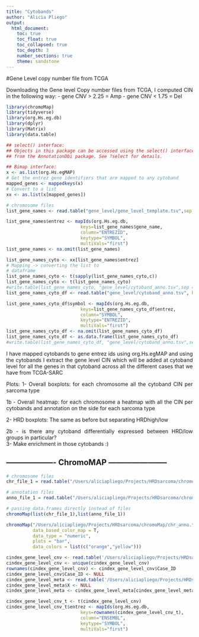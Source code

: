 ```yaml
---
title: "Cytobands"
author: "Alicia Pliego"
output: 
  html_document:
    toc: true
    toc_float: true
    toc_collapsed: true
    toc_depth: 3
    number_sections: true
    theme: sandstone
---
```

<style>
body {
text-align: justify}
</style>

#Gene Level copy number file from TCGA

Downloading the Gene level Copy number files from TCGA, I computed CIN in the following way:
  - gene CNV > 2.25 = Amp
  - gene CNV < 1.75 = Del 
```r
library(chromoMap)
library(tidyverse)
library(org.Hs.eg.db)
library(dplyr)
library(Matrix)
library(data.table)
```

```r
## select() interface:
## Objects in this package can be accessed using the select() interface
## from the AnnotationDbi package. See ?select for details.

## Bimap interface:
x <- as.list(org.Hs.egMAP)
# Get the entrez gene identifiers that are mapped to any cytoband
mapped_genes <- mappedkeys(x)
# Convert to a list
xx <- as.list(x[mapped_genes])

```

```r
# chromosome files
list_gene_names <- read.table("gene_level/gene_level_template.tsv",sep = "\t", header = TRUE)
```

```r
list_gene_names$entrez <- mapIds(org.Hs.eg.db,
                            keys=list_gene_names$gene_name,
                            column="ENTREZID",
                            keytype="SYMBOL",
                            multiVals="first")
list_gene_names <- na.omit(list_gene_names)
```

```r
list_gene_names_cyto <- xx[list_gene_names$entrez]
# Mapping -> converting the list to 
# dataframe
list_gene_names_cyto <- t(sapply(list_gene_names_cyto,c))
list_gene_names_cyto <- t(list_gene_names_cyto)
#write.table(list_gene_names_cyto, "gene_level/cytoband_anno.tsv",sep = "\t", quote = FALSE)
list_gene_names_cyto_df <- read.table("gene_level/cytoband_anno.tsv", header = TRUE)

```

```r
list_gene_names_cyto_df$symbol <- mapIds(org.Hs.eg.db,
                            keys=list_gene_names_cyto_df$entrez,
                            column="SYMBOL",
                            keytype="ENTREZID",
                            multiVals="first")
list_gene_names_cyto_df <- na.omit(list_gene_names_cyto_df)
list_gene_names_cyto_df <- as.data.frame(list_gene_names_cyto_df)
#write.table(list_gene_names_cyto_df, "gene_level/cytoband_anno.tsv",sep = "\t", quote = FALSE)
```

I have mapped cytobands to gene entrez ids using org.Hs.egMAP and using the cytobands I extract the gene level CIN which will be added at cytoband level for all the genes in that cytoband across all the different cases that we have from TCGA-SARC

Plots:
 1- Overall boxplots: for each chromosome all the cytoband CIN per sarcoma type  
 
 1b - Overall heatmap: for each chromosome a heatmap with all the CIN per cytobands and annotation on the side for each sarcoma type  
 
 2- HRD boxplots: The same as before but separating HRDhigh/low  
 
 2b - is there any cytoband differentially expressed between HRD/low groups in particular?  
 3- Make enrichment in those cytobands :)
 


## ------------------- ChromoMAP -----------------------##
```r
# chromosome files
chr_file_1 = read.table("/Users/aliciapliego/Projects/HRDsarcoma/chromoMap/chr_anno.tsv",sep = "\t")

# annotation files
anno_file_1 = read.table("/Users/aliciapliego/Projects/HRDsarcoma/chromoMap/gene_level1.tsv",sep = "\t")
```

```r

# passing data.frames directly instead of files
chromoMap(list(chr_file_1),list(anno_file_1))
```

```r
chromoMap("/Users/aliciapliego/Projects/HRDsarcoma/chromoMap/chr_anno.tsv","/Users/aliciapliego/Projects/HRDsarcoma/chromoMap/gene_level1.tsv",
          data_based_color_map = T,
          data_type = "numeric",
          plots = "bar",
          data_colors = list(c("orange","yellow")))
```

  
```r
cindex_gene_level_cnv <- read.table('/Users/aliciapliego/Projects/HRDsarcoma/data/HRDgenes_all_gene_level.tsv', sep = '\t', header = TRUE)
cindex_gene_level_cnv <- unique(cindex_gene_level_cnv)
rownames(cindex_gene_level_cnv) <- cindex_gene_level_cnv$Case_ID
cindex_gene_level_cnv$Case_ID <- NULL
cindex_gene_level_meta <- read.table('/Users/aliciapliego/Projects/HRDsarcoma/data/HRDgenes_all_gene_level_meta.tsv', sep = '\t', header = TRUE)
cindex_gene_level_meta$X <- NULL
cindex_gene_level_meta <- cindex_gene_level_meta[cindex_gene_level_meta$Case_ID %in% rownames(cindex_gene_level_cnv),]

```

```r
cindex_gene_level_cnv_t <- t(cindex_gene_level_cnv)
cindex_gene_level_cnv_t$entrez <- mapIds(org.Hs.eg.db,
                            keys=rownames(cindex_gene_level_cnv_t),
                            column="ENSEMBL",
                            keytype="SYMBOL",
                            multiVals="first")
```
